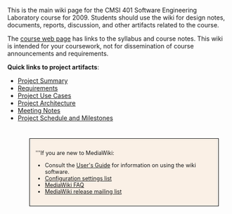 This is the main wiki page for the CMSI 401 Software Engineering Laboratory course for 2009.  Students should use the wiki for design notes, documents, reports, discussion, and other artifacts related to the course.

The [http://www.cs.lmu.edu/~ray/classes/se course web page] has links to the syllabus and course notes.  This wiki is intended for your coursework, not for dissemination of course announcements and requirements.

'''Quick links to project artifacts''':

* [[Project Summary]]
* [[Requirements]]
* [[Project Use Cases]]
* [[Project Architecture]]
* [[Meeting Notes]]
* [[Project Schedule and Milestones]]

<div style="border: 1px solid black; background:linen; font-size:90%; width:80%; margin:3em 10%; padding:1em">'''If you are new to MediaWiki:

* Consult the [http://meta.wikimedia.org/wiki/Help:Contents User's Guide] for information on using the wiki software.
* [http://www.mediawiki.org/wiki/Manual:Configuration_settings Configuration settings list]
* [http://www.mediawiki.org/wiki/Manual:FAQ MediaWiki FAQ]
* [https://lists.wikimedia.org/mailman/listinfo/mediawiki-announce MediaWiki release mailing list]
</div>